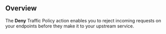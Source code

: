 


## Overview

The **Deny** Traffic Policy action enables you to reject incoming requests on
your endpoints before they make it to your upstream service.
